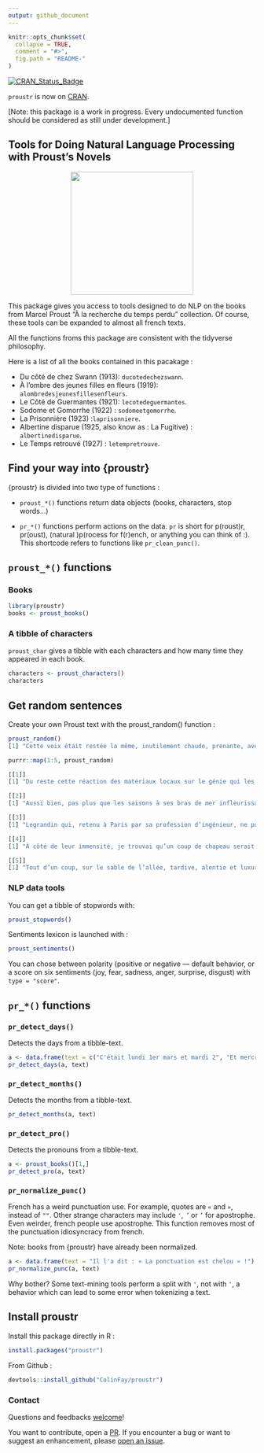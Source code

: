 ```yaml
---
output: github_document
---
```


<!-- README.md is generated from README.Rmd. Please edit that file -->

```r
knitr::opts_chunk$set(
  collapse = TRUE,
  comment = "#>",
  fig.path = "README-"
)
```

[![CRAN_Status_Badge](http://www.r-pkg.org/badges/version/proustr)](https://cran.r-project.org/package=proustr)

`proustr` is now on [CRAN](https://cran.r-project.org/web/packages/proustr/index.html). 

[Note: this package is a work in progress. Every undocumented function should be considered as still under development.]

## Tools for Doing Natural Language Processing with Proust's Novels

<p align = "center"><img src="https://github.com/ColinFay/proustr/blob/master/proustr_hex.png?raw=true" width = "250"></p>

This package gives you access to tools designed to do NLP on the books from Marcel Proust "À la recherche du temps perdu" collection. Of course, these tools can be expanded to almost all french texts. 

All the functions froms this package are consistent with the tidyverse philosophy. 

Here is a list of all the books contained in this pacakage : 

+ Du côté de chez Swann (1913): `ducotedechezswann`. 
+ À l'ombre des jeunes filles en fleurs (1919): `alombredesjeunesfillesenfleurs`.
+ Le Côté de Guermantes (1921): `lecotedeguermantes`.
+ Sodome et Gomorrhe (1922) : `sodomeetgomorrhe`.
+ La Prisonnière (1923) :`laprisonniere`.
+ Albertine disparue (1925, also know as : La Fugitive) : `albertinedisparue`.
+ Le Temps retrouvé (1927) : `letempretrouve`.

## Find your way into {proustr}

{proustr} is divided into two type of functions : 

+ `proust_*()` functions return data objects (books, characters, stop words...)

+ `pr_*()` functions perform actions on the data. `pr` is short for p(roust)r, pr(oust), (natural )p(rocess for f(r)ench, or anything you can think of :). This shortcode refers to functions like `pr_clean_punc()`.

## `proust_*()` functions

### Books 

```r
library(proustr)
books <- proust_books()
```


### A tibble of characters 

`proust_char` gives a tibble with each characters and how many time they appeared in each book. 

```r
characters <- proust_characters()
characters
```

## Get random sentences 

Create your own Proust text with the proust_random() function : 

```r
proust_random()
[1] "Cette voix était restée la même, inutilement chaude, prenante, avec un rien d’accent anglais."

purrr::map(1:5, proust_random)

[[1]]
[1] "Du reste cette réaction des matériaux locaux sur le génie qui les utilise et à qui elle donne plus de verdeur ne rend pas l’œuvre moins individuelle, et que ce soit celle d’un architecte, d’un ébéniste, ou d’un musicien, elle ne reflète pas moins minutieusement les traits les plus subtils de la personnalité de l’artiste, parce qu’il a été forcé de travailler dans la pierre meulière de Senlis ou le grès rouge de Strasbourg, qu’il a respecté les nœuds particuliers au frêne, qu’il a tenu compte dans son écriture des ressources et des limites, de la sonorité, des possibilités, de la flûte ou de l’alto."

[[2]]
[1] "Aussi bien, pas plus que les saisons à ses bras de mer infleurissables, les modernes années n’apportent de changement à la cité gothique ; je le savais, je ne pouvais l’imaginer, mais voilà ce que je voulais contempler, de ce même désir qui jadis, quand j’étais enfant, dans l’ardeur même du départ, avait brisé en moi la force de partir ; je voulais me trouver face à face avec mes imaginations vénitiennes ; voir comment cette mer divisée enserrait de ses méandres, comme les replis du fleuve Océan, une civilisation urbaine et raffinée, mais qui, isolée par leur ceinture azurée, s’était développée à part, avait eu à part ses écoles de peinture et d’architecture ; admirer ce jardin fabuleux de fruits et d’oiseaux de pierre de couleur, fleuri au milieu de la mer, qui venait le rafraîchir, frappait de son flux le fût des colonnes et, sur le puissant relief des chapiteaux, comme un regard de sombre azur qui veille dans l’ombre, posait par taches et fait remuer perpétuellement la lumière. Ne doutant pas que ce fût pour montrer qu’ils n’étaient pas intimidés par les titres, elle souhaitait d’imiter leur fierté, mais n’avait pas bien saisi par quelle forme grammaticale elle se traduisait."

[[3]]
[1] "Legrandin qui, retenu à Paris par sa profession d’ingénieur, ne pouvait, en dehors des grandes vacances, venir à sa propriété de Combray que du samedi soir au lundi matin. » Il avait bien pensé dans sa tendresse paternelle et pour émouvoir son fils à faire venir  l’instrument. Il me parla de la grande chaleur qu’il faisait ces jours-ci, mais, bien qu’il fût lettré et eût pu s’exprimer en bon français, il me dit : « Vous ne souffrez pas de cette hyperthermie ?"

[[4]]
[1] "À côté de leur immensité, je trouvai qu’un coup de chapeau serait mesquin et pourrait faire supposer à mon oncle que je ne me croyais pas tenu envers lui à plus qu’à une banale politesse. Comme ce n’était pas un lundi, nous ne savions pas si nous trouverions Mme Verdurin, car sauf ce jour-là, où elle recevait, il était imprudent d’aller la voir à l’improviste. Les mêmes noms de lieux, si troublants pour moi jadis que le simple Annuaire des Châteaux, feuilleté au chapitre du département de la Manche, me causait autant d’émotion que l’Indicateur des chemins de fer, m’étaient devenus si familiers que cet indicateur même, j’aurais pu le consulter, à la page Balbec-Douville par Doncières, avec la même heureuse tranquillité qu’un dictionnaire d’adresses. » Et elle dit à son institutrice de se dépêcher. — Mais, lui dis-je, est-ce que cela n’ennuie pas votre père ? — Pas le moins du monde. — Cependant, il avait peur que cela ne semble bizarre à cause de cet anniversaire. — Qu’est-ce que cela peut me faire ce que les autres pensent ?"

[[5]]
[1] "Tout d’un coup, sur le sable de l’allée, tardive, alentie et luxuriante comme la plus belle fleur et qui ne s’ouvrirait qu’à midi, Mme Swann apparaissait, épanouissant autour d’elle une toilette toujours différente mais que je me rappelle surtout mauve ; puis elle hissait et déployait sur un long pédoncule, au moment de sa plus complète irradiation, le pavillon de soie d’une large ombrelle de la même nuance que l’effeuillaison des pétales de sa robe. Comment ? Derrière la barrière parfumée que lui faisait la beauté choisie, il était isolé au milieu d’un salon comme au milieu d’une salle de spectacle dans une loge et, quand on venait le saluer, au travers pour ainsi dire de la beauté de sa compagne, il était excusable de répondre fort brièvement et sans s’interrompre de parler à une femme. Elle et son mari furent, d’ailleurs, ainsi que le prince d’Agrigente, invités à ce dîner, que Mme Bontemps et Cottard eurent deux manières de raconter, selon les personnes à qui ils s’adressaient. Huit jours avant les Rogations !"
```

### NLP data tools 

You can get a tibble of stopwords with: 

```r
proust_stopwords()
```

Sentiments lexicon is launched with : 

```r
proust_sentiments()
```

You can chose between polarity (positive or negative — default behavior, or a score on six sentiments (joy, fear, sadness, anger, surprise, disgust) with `type = "score"`.

## `pr_*()` functions

### `pr_detect_days()`

Detects the days from a tibble-text. 

```r
a <- data.frame(text = c("C'était lundi 1er mars et mardi 2", "Et mercredi 3", "Il est revenu jeudi."))
pr_detect_days(a, text)
```

### `pr_detect_months()`

Detects the months from a tibble-text. 

```r
pr_detect_months(a, text)
```

### `pr_detect_pro()`

Detects the pronouns from a tibble-text. 

```r
a <- proust_books()[1,]
pr_detect_pro(a, text)
```


### `pr_normalize_punc()`

French has a weird punctuation use. For example, quotes are `«` and `»`, instead of `""`. Other strange characters may include `՚`,`︐` or `’` for apostrophe. Even weirder, french people use apostrophe. This function removes most of the punctuation idiosyncracy from french. 

Note: books from {proustr} have already been normalized.

```r
a <- data.frame(text = "Il l՚a dit : « La ponctuation est chelou » !")
pr_normalize_punc(a, text)
```

Why bother? Some text-mining tools perform a split with `'`, not with `՚`, a behavior which can lead to some error when tokenizing a text.  

## Install proustr

Install this package directly in R : 

```r
install.packages("proustr")
```

From Github :

```r
devtools::install_github("ColinFay/proustr")
```

### Contact

Questions and feedbacks [welcome](mailto:contact@colinfay.me)!

You want to contribute, open a [PR](https://github.com/ColinFay/proustr/pulls). If you encounter a bug or want to suggest an enhancement, please [open an issue](https://github.com/ColinFay/proustr/issues).
